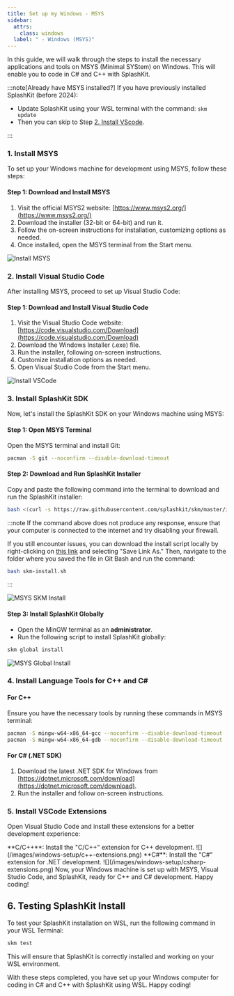 ```yaml
---
title: Set up my Windows - MSYS
sidebar:
  attrs:
    class: windows
  label: " - Windows (MSYS)"
---
```



In this guide, we will walk through the steps to install the necessary applications and tools on MSYS (Minimal SYStem) on Windows. This will enable you to code in C# and C++ with SplashKit.

:::note[Already have MSYS installed?]
If you have previously installed SplashKit (before 2024):

- Update SplashKit using your WSL terminal with the command: `skm update`
- Then you can skip to Step [2. Install VScode](#2-install-visual-studio-code).

:::

### 1. Install MSYS

To set up your Windows machine for development using MSYS, follow these steps:

#### Step 1: Download and Install MSYS

1. Visit the official MSYS2 website: [https://www.msys2.org/](https://www.msys2.org/)
2. Download the installer (32-bit or 64-bit) and run it.
3. Follow the on-screen instructions for installation, customizing options as needed.
4. Once installed, open the MSYS terminal from the Start menu.

![Install MSYS](/public/gifs/setup-windows/install-msys.gif)

### 2. Install Visual Studio Code

After installing MSYS, proceed to set up Visual Studio Code:

#### Step 1: Download and Install Visual Studio Code

1. Visit the Visual Studio Code website: [https://code.visualstudio.com/Download](https://code.visualstudio.com/Download)
2. Download the Windows Installer (.exe) file.
3. Run the installer, following on-screen instructions.
4. Customize installation options as needed.
5. Open Visual Studio Code from the Start menu.

![Install VSCode](/public/gifs/setup-windows/install-vscode.gif)

### 3. Install SplashKit SDK

Now, let's install the SplashKit SDK on your Windows machine using MSYS:

#### Step 1: Open MSYS Terminal

Open the MSYS terminal and install Git:

```bash
pacman -S git --noconfirm --disable-download-timeout
```

#### Step 2: Download and Run SplashKit Installer

Copy and paste the following command into the terminal to download and run the SplashKit installer:

```bash
bash <(curl -s https://raw.githubusercontent.com/splashkit/skm/master/install-scripts/skm-install.sh)
```

:::note
If the command above does not produce any response, ensure that your computer is connected to the internet and try disabling your firewall.

If you still encounter issues, you can download the install script locally by right-clicking on [this link](https://raw.githubusercontent.com/splashkit/skm/master/install-scripts/skm-install.sh) and selecting "Save Link As." Then, navigate to the folder where you saved the file in Git Bash and run the command:

```bash title="SKM Installation script"
bash skm-install.sh
```

:::

![MSYS SKM Install](/public/gifs/setup-windows/msys-skm-install.gif)

#### Step 3: Install SplashKit Globally

- Open the MinGW terminal as an **administrator**.
- Run the following script to install SplashKit globally:

```bash
skm global install
```

![MSYS Global Install](/public/gifs/setup-windows/msys-global-install.gif)

### 4. Install Language Tools for C++ and C#

#### For C++

Ensure you have the necessary tools by running these commands in MSYS terminal:

```bash
pacman -S mingw-w64-x86_64-gcc --noconfirm --disable-download-timeout
pacman -S mingw-w64-x86_64-gdb --noconfirm --disable-download-timeout
```

#### For C# (.NET SDK)

1. Download the latest .NET SDK for Windows from [https://dotnet.microsoft.com/download](https://dotnet.microsoft.com/download).
2. Run the installer and follow on-screen instructions.

### 5. Install VSCode Extensions

Open Visual Studio Code and install these extensions for a better development experience:

<Tabs>
  <TabItem label="C/C++">
    **C/C++**: Install the "C/C++" extension for C++ development.
    ![](/images/windows-setup/c++-extensions.png)
  </TabItem>
  <TabItem label="C#">
    **C#**: Install the "C#" extension for .NET development.
    ![](/images/windows-setup/csharp-extensions.png)
  </TabItem>
  Now, your Windows machine is set up with MSYS, Visual Studio Code, and
  SplashKit, ready for C++ and C# development. Happy coding!
</Tabs>

## 6. Testing SplashKit Install

To test your SplashKit installation on WSL, run the following command in your WSL Terminal:

```bash
skm test
```

This will ensure that SplashKit is correctly installed and working on your WSL environment.

With these steps completed, you have set up your Windows computer for coding in C# and C++ with SplashKit using WSL. Happy coding!
